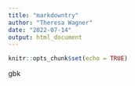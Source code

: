 ```yaml
---
title: "markdowntry"
author: "Theresa Wagner"
date: "2022-07-14"
output: html_document
---
```


```r
knitr::opts_chunk$set(echo = TRUE)
```


gbk
